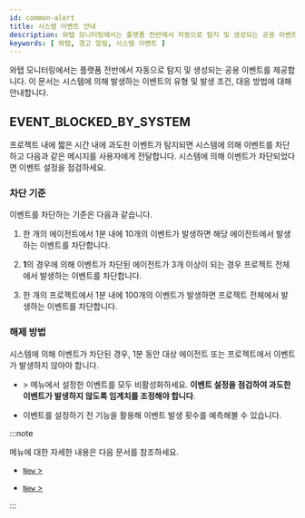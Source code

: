 ```yaml
---
id: common-alert
title: 시스템 이벤트 안내
description: 와탭 모니터링에서는 플랫폼 전반에서 자동으로 탐지 및 생성되는 공용 이벤트에 대해 안내합니다.
keywords: [ 와탭, 경고 알림, 시스템 이벤트 ]
---
```


와탭 모니터링에서는 플랫폼 전반에서 자동으로 탐지 및 생성되는 공용 이벤트를 제공합니다. 이 문서는 시스템에 의해 발생하는 이벤트의 유형 및 발생 조건, 대응 방법에 대해 안내합니다.

## EVENT_BLOCKED_BY_SYSTEM

프로젝트 내에 짧은 시간 내에 과도한 이벤트가 탐지되면 시스템에 의해 이벤트를 차단하고 다음과 같은 메시지를 사용자에게 전달합니다. 시스템에 의해 이벤트가 차단되었다면 이벤트 설정을 점검하세요.

<ImgLang img="common-alert-event-blocked-by-system.png" desc="EVENT_BLOCKED_BY_SYSTEM" />

### 차단 기준

이벤트를 차단하는 기준은 다음과 같습니다.

1. 한 개의 에이전트에서 1분 내에 10개의 이벤트가 발생하면 해당 에이전트에서 발생하는 이벤트를 차단합니다.

1. **1**의 경우에 의해 이벤트가 차단된 에이전트가 3개 이상이 되는 경우 프로젝트 전체에서 발생하는 이벤트를 차단합니다.

1. 한 개의 프로젝트에서 1분 내에 100개의 이벤트가 발생하면 프로젝트 전체에서 발생하는 이벤트를 차단합니다.

### 해제 방법

시스템에 의해 이벤트가 차단된 경우, 1분 동안 대상 에이전트 또는 프로젝트에서 이벤트가 발생하지 않아야 합니다. 

* <Cmdname sid="side_event" className="uitext" /> &gt; <Cmdname sid="side_eventSetting" className="uitext" /> 메뉴에서 설정한 이벤트를 모두 비활성화하세요. **이벤트 설정을 점검하여 과도한 이벤트가 발생하지 않도록 임계치를 조정해야 합니다**.

* 이벤트를 설정하기 전 <Cmdname sid="simulation" className="uitext" /> 기능을 활용해 이벤트 발생 횟수를 예측해볼 수 있습니다.

:::note

<Cmdname sid="side_eventSetting" className="uitext" /> 메뉴에 대한 자세한 내용은 다음 문서를 참조하세요.

- <a href="warning-notice-v2"><Cmdname sid="side_eventSetting" className="uitext" /> <code className="newfunc">New</code> &gt; <Cmdname sid="default" className="uitext" /></a>

- <a href="metric-warning-notice-new"><Cmdname sid="side_eventSetting" className="uitext" /> <code className="newfunc">New</code> &gt; <Cmdname sid="metrics" className="uitext" /></a>

:::